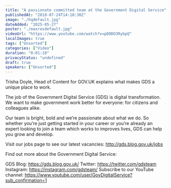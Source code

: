 ```yaml
---
title: "A passionate committed team at the Government Digital Service"
publishedAt: "2018-07-24T14:10:30Z"
image: "./hqdefault.jpg"
dateAdded: "2025-05-27"
poster: "./maxresdefault.jpg"
videoUrl: "https://www.youtube.com/watch?v=pD0DO3RybpQ"
localImages: true
tags: ["Unsorted"]
categories: ["Video"]
duration: "0:01:10"
privacyStatus: "undefined"
draft: true
speakers: ["Unsorted"]
---
```

Trisha Doyle, Head of Content for GOV.UK explains what makes GDS a unique place to work. 

The job of the Government Digital Service (GDS) is digital transformation. We want to make government work better for everyone: for citizens and colleagues alike. 

Our team is bright, bold and we’re passionate about what we do. So whether you’re just getting started in your career or you’re already an expert looking to join a team which works to improves lives, GDS can help you grow and develop. 

Visit our jobs page to see our latest vacancies: 
http://gds.blog.gov.uk/jobs 

Find out more about the Government Digital Service:

GDS Blog: https://gds.blog.gov.uk/
Twitter: https://twitter.com/gdsteam 
Instagram: https://instagram.com/gdsteam/ 
Subscribe to our YouTube channel: 
https://www.youtube.com/user/GovDigitalService?sub_confirmation=1
